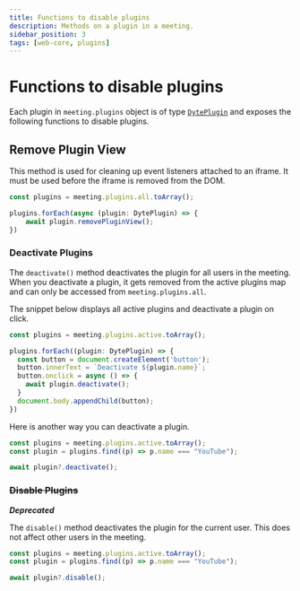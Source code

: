 ```yaml
---
title: Functions to disable plugins
description: Methods on a plugin in a meeting.
sidebar_position: 3
tags: [web-core, plugins]
---
```


# Functions to disable plugins

Each plugin in `meeting.plugins` object is of type [`DytePlugin`](./introduction) and exposes the following functions to disable plugins.

## Remove Plugin View

This method is used for cleaning up event listeners attached to an iframe. It must be used before the iframe is removed from the DOM.
```ts
const plugins = meeting.plugins.all.toArray();

plugins.forEach(async (plugin: DytePlugin) => {
    await plugin.removePluginView();
})
```

### Deactivate Plugins

The `deactivate()` method deactivates the plugin for all users in the meeting. When you deactivate a plugin, it gets removed from the active plugins map and can only be accessed from `meeting.plugins.all`.

The snippet below displays all active plugins and deactivate a plugin on click.
```ts
const plugins = meeting.plugins.active.toArray();

plugins.forEach((plugin: DytePlugin) => {
  const button = document.createElement('button');
  button.innerText = `Deactivate ${plugin.name}`;
  button.onclick = async () => {
    await plugin.deactivate();
  }
  document.body.appendChild(button);
})
```

Here is another way you can deactivate a plugin.

```ts
const plugins = meeting.plugins.active.toArray();
const plugin = plugins.find((p) => p.name === "YouTube");

await plugin?.deactivate();
```

### ~~Disable Plugins~~
***Deprecated***

The `disable()` method deactivates the plugin for the current user. This does not affect other users in the meeting.
```ts
const plugins = meeting.plugins.active.toArray();
const plugin = plugins.find((p) => p.name === "YouTube");

await plugin?.disable();
```
